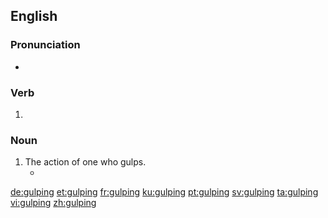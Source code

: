==English==

===Pronunciation===
* {{IPA|/ˈɡʌlpɪŋ/|lang=en}}

===Verb===
{{head|en|present participle}}

# {{present participle of|gulp|lang=en|nocat=1}}

===Noun===
{{en-noun}}

# The action of one who gulps.
#* {{quote-text|year=2002|author=Melvin Jules Bukiet|title=Stories of an imaginary childhood|page=35|passage=Distracted by the munchings and '''gulpings''' that punctuated my father's theology, I lost my place in his dialogue.}}

[[de:gulping]]
[[et:gulping]]
[[fr:gulping]]
[[ku:gulping]]
[[pt:gulping]]
[[sv:gulping]]
[[ta:gulping]]
[[vi:gulping]]
[[zh:gulping]]